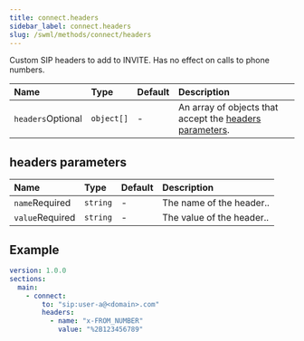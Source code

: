 ```yaml
---
title: connect.headers
sidebar_label: connect.headers
slug: /swml/methods/connect/headers
---
```


Custom SIP headers to add to INVITE. Has no effect on calls to phone numbers.

| Name                                                    | Type       | Default | Description                                                                    |
|:--------------------------------------------------------|:-----------|:--------|:-------------------------------------------------------------------------------|
| `headers`<span className="optional-arg">Optional</span> | `object[]` | -       | An array of objects that accept the [headers parameters](#headers-parameters). |



## headers parameters

| Name                                                  | Type     | Default | Description               |
|:------------------------------------------------------|:---------|:--------|:--------------------------|
| `name`<span className="required-arg">Required</span>  | `string` | -       | The name of the header..  |
| `value`<span className="required-arg">Required</span> | `string` | -       | The value of the header.. |


## Example

```yaml andJson
version: 1.0.0
sections:
  main:
    - connect:
        to: "sip:user-a@<domain>.com"
        headers:
          - name: "x-FROM_NUMBER"
            value: "%2B123456789"
```